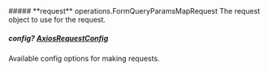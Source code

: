 
<Collapsible>
    ##### **request** operations.FormQueryParamsMapRequest
    The request object to use for the request.
    <Collapsible.Break/>
    <FormQueryParamsMapRequest/>
</Collapsible>

##### **config?** [AxiosRequestConfig](https://axios-http.com/docs/req_config)
Available config options for making requests.

